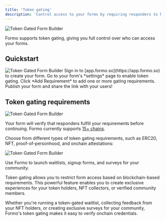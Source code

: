 ```yaml
---
title: 'Token gating'
description: 'Control access to your forms by requiring responders to hold specific tokens, NFTs, or complete identity verification.'
---
```


<Frame>
	<img src="/images/token-gated-forms-token-gate-3.png" alt="Token Gated Form Builder" />
</Frame>

Formo supports token gating, giving you full control over who can access your forms. 

## Quickstart

<Frame>
	<img src="/images/token-gated-forms-token-gate-0.png" alt="Token Gated Form Builder" />
</Frame>

<Steps>
  <Step title="Create a form">
    Sign in to [app.formo.so](https://app.formo.so) to create your form.
  </Step>
  <Step title="Enable token gating">
    Go to your form's *settings* page to enable token gating.
  </Step>
  <Step title="Add requirements">
    Click *Add Requirement* to add one or more gating requirements.
  </Step>
  <Step title="Publish">
    Publish your form and share the link with your users!
  </Step>
</Steps>

## Token gating requirements

<Frame>
	<img src="/images/token-gated-forms-token-gate-1.png" alt="Token Gated Form Builder" />
</Frame>

Your form will verify that responders fulfill your requirements before continuing. 
Formo currently supports [15+ chains](/chains/overview).

Choose from different types of token gating requirements, such as ERC20, NFT, proof-of-personhood, and onchain attestations:

<Frame>
	<img src="/images/token-gated-forms-token-gate-2.png" alt="Token Gated Form Builder" />
</Frame>

Use Formo to launch waitlists, signup forms, and surveys for your community. 

Token gating allows you to restrict form access based on blockchain-based requirements. 
This powerful feature enables you to create exclusive experiences for your token holders, NFT collectors, or verified community members. 

Whether you're running a token-gated waitlist, collecting feedback from your NFT holders, or creating exclusive surveys for your community, Formo's token gating makes it easy to verify onchain credentials.